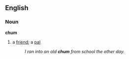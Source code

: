 ==English==

===Noun===
'''chum'''
#a [[friend]]; a [[pal]]
#:''I ran into an old '''chum''' from school the other day.''
